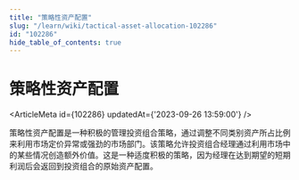 ```yaml
---
title: "策略性资产配置"
slug: "/learn/wiki/tactical-asset-allocation-102286"
id: "102286"
hide_table_of_contents: true
---
```



# 策略性资产配置

<ArticleMeta id={102286} updatedAt={'2023-09-26 13:59:00'} />
<div className='border-solid border-b border-t-0 my-4 border-[var(--ifm-color-gray-300)]' />

策略性资产配置是一种积极的管理投资组合策略，通过调整不同类别资产所占比例来利用市场定价异常或强劲的市场部门。该策略允许投资组合经理通过利用市场中的某些情况创造额外价值。这是一种适度积极的策略，因为经理在达到期望的短期利润后会返回到投资组合的原始资产配置。
